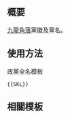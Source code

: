 {{NoteTA/MediaWiki}}{{Documentation subpage}}<!-- 在本行下編輯模板說明 -->

== 概要 ==
[[九龍角落]]黨徽及黨名。

== 使用方法 ==
;政黨全名模板
 <pre>{{SKL}}</pre>
<!--
;政黨簡稱模板
 <pre>{{NCF/short}}</pre>
-->

== 相關模板 ==
{{香港政黨模板}}
